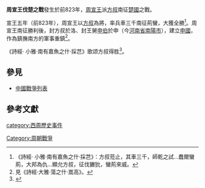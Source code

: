 {{Infobox Military Conflict
|conflict=周宣王攻楚荊之戰
|partof=周宣王對周邊各族之戰
|date=前823年
|place=[[楚國|荊蠻]]一帶
|result=[[西周|西周]]大獲全勝
|combatant1=[[周朝|周朝]]
|combatant2=[[楚國|荊蠻]]
|commander1=[[方叔|方叔]]
|commander2= 不詳
|strength1=兵車三千
|strength2=不詳
|casualties1=不詳
|casualties2=不詳
}}
{{Campaignbox 周宣王對周邊各族之戰}}

'''周宣王伐楚之戰'''發生於前823年，[[周宣王|周宣王]]派[[方叔|方叔]]南征[[楚國|楚國]]之戰。

宣王五年（前823年），周宣王以[[方叔|方叔]]為將，率兵車三千南征荊蠻，大獲全勝<ref> 《詩經· 小雅·南有嘉魚之什·採芑》：方叔蒞止，其車三千，師乾之試…蠢爾蠻荊，大邦為仇…顯允方叔，征伐玁狁，蠻荊來威。 </ref>。周宣王南征勝利後，封方叔於洛、封王舅[[申伯|申伯]]於申（今[[河南省|河南省]][[南陽市|南陽市]]），建立[[申國|申國]]，作為鎮撫南方的軍事重鎮<ref>見《詩經·大雅·蕩之什·嵩高》。</ref>。

《詩經· 小雅·南有嘉魚之什·採芑》歌颂方叔得胜<ref>{{cite book|author=杨宽|title=西周史|year=2003|publisher=上海人民出版社|location=上海|isbn=7208045380|pages=568-569|authorlink=杨宽}}</ref>。
==參見==
*[[中國戰爭列表|中國戰爭列表]]

==參考文獻==
{{reflist}}

[[category:西周歷史事件|category:西周歷史事件]]
[[Category:周朝戰爭|Category:周朝戰爭]]